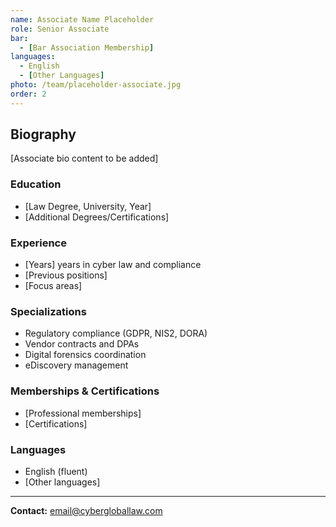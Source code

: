 ```yaml
---
name: Associate Name Placeholder
role: Senior Associate
bar:
  - [Bar Association Membership]
languages:
  - English
  - [Other Languages]
photo: /team/placeholder-associate.jpg
order: 2
---
```


## Biography

[Associate bio content to be added]

### Education
- [Law Degree, University, Year]
- [Additional Degrees/Certifications]

### Experience
- [Years] years in cyber law and compliance
- [Previous positions]
- [Focus areas]

### Specializations
- Regulatory compliance (GDPR, NIS2, DORA)
- Vendor contracts and DPAs
- Digital forensics coordination
- eDiscovery management

### Memberships & Certifications
- [Professional memberships]
- [Certifications]

### Languages
- English (fluent)
- [Other languages]

---

**Contact:** [email@cybergloballaw.com](mailto:email@cybergloballaw.com)

